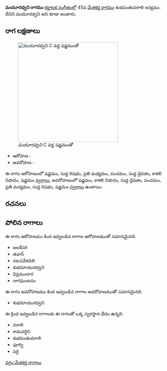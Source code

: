{{Infobox ragam
	| name          	= మయూరధ్వని
	| synonym	    	= మయూరధ్వని
	| mela          	= 
	| chakra        	= 
	| janaka        	= 
	| type          	= షడవ
	| arohanam      	= {{svaraC|S|R1|M2|P|D1|N3|S'}} 
	| avarohanam    	= {{svaraC|S'|N3|D1|P|M2|R1|S}}
	| jeeva         	=
	| chhaya        	=
	| nyasa         	=
	| vishesha      	= 
	| equivalent  		= 
}}
{{కర్ణాటక సంగీత రాగాలు}}
'''మయూరధ్వని రాగము''' [[కర్ణాటక సంగీతం]]లో 45వ [[మేళకర్త రాగము]] శుభపంతువరాలి జన్యము. దీనిని మయూరధ్వని అని కూడా అంటారు.


==రాగ లక్షణాలు==
[[Image:mayuradhvani_kb2wiki.png|thumb|right|316px|''మయూరధ్వని'' C వద్ద షడ్జమంతో]]

* ఆరోహణ : {{svaraC|S|R1|M2|P|D1|N3|S'}} 
* అవరోహణ : {{svaraC|S'|N3|D1|P|M2|R1|S}}

ఈ రాగం ఆరోహణంలో షడ్జమం, సుద్ద  రిషభం, ప్రతి మధ్యమం, పంచమం, సుద్ద దైవతం, కాకలి  నిషాదం, షడ్జమం [[స్వరాలు]], అవరోహణంలో షడ్జమం, కాకలి  నిషాదం, సుద్ద దైవతం, పంచమం, ప్రతి మధ్యమం, సుద్ద  రిషభం, షడ్జమం [[స్వరాలు]] ఉంటాయి.

==రచనలు==



==పోలిన రాగాలు==
ఈ రాగం ఆరోహణము కింద ఇవ్వబడిన రాగాల ఆరోహణముతో సమానమైనది.
* జలకేసరి
* తవాన్
* నటనవేళవలి
* శుభమాయురధ్వని
* విప్రమందార
*  నాగఘంటనం

ఈ రాగం అవరోహణము కింద ఇవ్వబడిన రాగాల అవరోహణముతో సమానమైనది.
* శుభమాయురధ్వని

ఈ క్రింద ఇవ్వబడిన రాగాలకు ఈ రాగంతో ఒక్క స్వరస్థాన భేదం ఉన్నది.
* వరాలి
* కామవర్ధిని
* శుభపంతువరాలి
* పూర్వి
* పరై



[[వర్గం:మేళకర్త రాగాలు]]